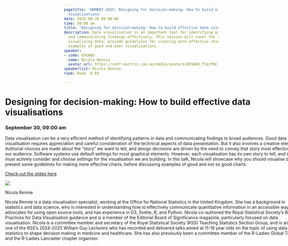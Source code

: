 ```yaml
---
pagetitle: 'WOMBAT 2025: Designing for decision-making: How to build effective data
  visualisations'
date: 2025-09-30 09:00:00
time: 09:00 am
title: 'Designing for decision-making: How to build effective data visualisations'
description: Data visualisation is an important tool for identifying patterns in data
  and communicating findings effectively. This session will cover the reasons for
  visualising data, provide guidelines for creating more effective charts, and discuss
  examples of good and poor visualisations.
speaker:
- code: QYGAW3
  name: Nicola Rennie
  avatar_url: https://conf.nectric.com.au/media/avatars/QYGAW3_P1qrP6C.jpg
speakerlist: Nicola Rennie
room: Room  8.03

---
```


:::::: {.grid style="width: 100vw;  transform: translateX(-20%);"}
::: {#sponsors_banner .g-col-12 .title}
# Designing for decision-making: How to build effective data visualisations

### September 30, 09:00 am
:::

::: {.g-col-12 .full_text_block style="min-width: 640px; max-width:1080px; margin: 0 auto"}

Data visualisation can be a very efficient method of identifying patterns in data and communicating findings to broad audiences. Good data visualisation requires appreciation and careful consideration of the technical aspects of data presentation. But it also involves a creative element. Authorial choices are made about the “story” we want to tell, and design decisions are driven by the need to convey that story most effectively to our audience. Software systems use default settings for most graphical elements. However, each visualisation has its own story to tell, and so we must actively consider and choose settings for the visualisation we are building. In this talk, Nicola will showcase why you should visualise data, present some guidelines for making more effective charts, before discussing examples of good and not so good charts.


:::{.slides-btn}
[Check out the slides here](../../../slides/Nicola_Rennie_slides.pdf)
:::



::: speaker

:::{.speaker-header}
![](https://conf.nectric.com.au/media/avatars/QYGAW3_P1qrP6C.jpg) 
:::

:::{.speaker-name}
Nicola Rennie
:::

:::{.speaker-bio}
Nicola Rennie is a data visualisation specialist, working at the Office for National Statistics in the United Kingdom. She has a background in statistics and data science, who is interested in understanding how to effectively communicate quantitative information in an accessible way. She advocates for using open source tools, and has experience in D3, Svelte, R, and Python. Nicola co-authored the Royal Statistical Society’s Best Practices for Data Visualisation guidance and is a member of the Editorial Board of Significance magazine, particularly focused on data visualisation. Nicola is a committee member and secretary of the Royal Statistical Society (RSS) Teaching Statistics Section Group, and is also one of the RSS’s 2024-2025 William Guy Lecturers who has recorded and delivered talks aimed at 11-16 year olds on the topic of using data and statistics to shape decision making in medicine and healthcare. She has also previously been a committee member of the R-Ladies Global Team and the R-Ladies Lancaster chapter organiser.
:::

:::



:::

<div>

</div>
::::::

```{=html}
<style>
#title-block-header {
display: none !important;
}
</style>
```
